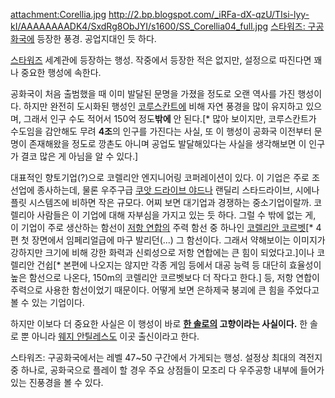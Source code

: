 attachment:Corellia.jpg
http://2.bp.blogspot.com/_iRFa-dX-qzU/TIsi-lyy-kI/AAAAAAAADK4/SxdRg8ObJYI/s1600/SS_Corellia04_full.jpg
[[스타워즈: 구공화국]]에 등장한 풍경. 공업지대인 듯 하다.

[[스타워즈]] 세계관에 등장하는 행성. 작중에서 등장한 적은 없지만, 설정으로 따진다면 꽤나 중요한 행성에 속한다.

공화국이 처음 출범했을 때 이미 발달된 문명을 가졌을 정도로 오랜 역사를 가진 행성이다. 하지만 완전히 도시화된 행성인 [[코루스칸트]]에 비해 자연 풍경을 많이 유지하고 있으며, 그래서 인구 수도 적어서 150억 정도'''밖에''' 안 된다.[* 많아 보이지만, 코루스칸트가 수도임을 감안해도 무려 '''4조'''의 인구를 가진다는 사실, 또 이 행성이 공화국 이전부터 문명이 존재해왔을 정도로 깡촌도 아니며 공업도 발달해있다는 사실을 생각해보면 이 인구가 결코 많은 게 아님을 알 수 있다.]

대표적인 향토기업(?)으로 코렐리안 엔지니어링 코퍼레이션이 있다. 이 기업은 주로 조선업에 종사하는데, 물론 우주구급 [[쿠앗 드라이브 야드]]나 랜딜리 스타드라이브, 시에나 플릿 시스템즈에 비하면 작은 규모다. 어찌 보면 대기업과 경쟁하는 중소기업이랄까. 코렐리아 사람들은 이 기업에 대해 자부심을 가지고 있는 듯 하다. 그럴 수 밖에 없는 게, 이 기업이 주로 생산하는 함선이 [[저항 연합]]의 주력 함선 중 하나인 [[코렐리안 코르벳]][* 4편 첫 장면에서 임페리얼급에 마구 발리던(...) 그 함선이다. 그래서 약해보이는 이미지가 강하지만 크기에 비해 강한 화력과 신뢰성으로 저항 연합에는 큰 힘이 되었다고.]이나 코렐리안 건쉽[* 본편에 나오지는 않지만 각종 게임 등에서 대공 능력 등 대단히 효율성이 높은 함선으로 나온다, 150m의 코렐리안 코르벳보다 더 작다고 한다.] 등, 저항 연합이 주력으로 사용한 함선이었기 때문이다. 어떻게 보면 은하제국 붕괴에 큰 힘을 주었다고 볼 수 있는 기업이다.

하지만 이보다 더 중요한 사실은 이 행성이 바로 '''[[한 솔로]]의 고향이라는 사실이다.''' 한 솔로 뿐 아니라 [[웨지 안틸레스]]도 이곳 출신이라고 한다.

스타워즈: 구공화국에서는 레벨 47~50 구간에서 가게되는 행성. 설정상 최대의 격전지중 하나로, 공화국으로 플레이 할 경우 주요 상점들이 모조리 다 우주공항 내부에 들어가 있는 진풍경을 볼 수 있다.

